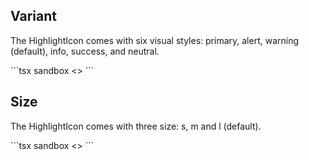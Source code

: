 
## Variant

The HighlightIcon comes with six visual styles: primary, alert, warning (default), info, success, and neutral.

<Preview>
  <HighlightIcon name="rotate" size="m" variant="primary" />
  <HighlightIcon name="failure" size="m" variant="alert" />
  <HighlightIcon name="warning" size="m" variant="warning" />
  <HighlightIcon name="info" size="m" variant="info" />
  <HighlightIcon name="success" size="m" variant="success" />
  <HighlightIcon name="closed-eye" size="m" variant="neutral" />
</Preview>
```tsx sandbox
<>
  <HighlightIcon name="rotate" size="m" variant="primary" />
  <HighlightIcon name="failure" size="m" variant="alert" />
  <HighlightIcon name="warning" size="m" variant="warning" />
  <HighlightIcon name="info" size="m" variant="info" />
  <HighlightIcon name="success" size="m" variant="success" />
  <HighlightIcon name="closed-eye" size="m" variant="neutral" />
</>
```

## Size

The HighlightIcon comes with three size: s, m and l (default).

<Preview>
  <HighlightIcon name="rotate" size="s" variant="primary" />
  <HighlightIcon name="rotate" size="m" variant="primary" />
  <HighlightIcon name="rotate" size="l" variant="primary" />
</Preview>
```tsx sandbox
<>
  <HighlightIcon name="rotate" size="s" variant="primary" />
  <HighlightIcon name="rotate" size="m" variant="primary" />
  <HighlightIcon name="rotate" size="l" variant="primary" />
</>
```

